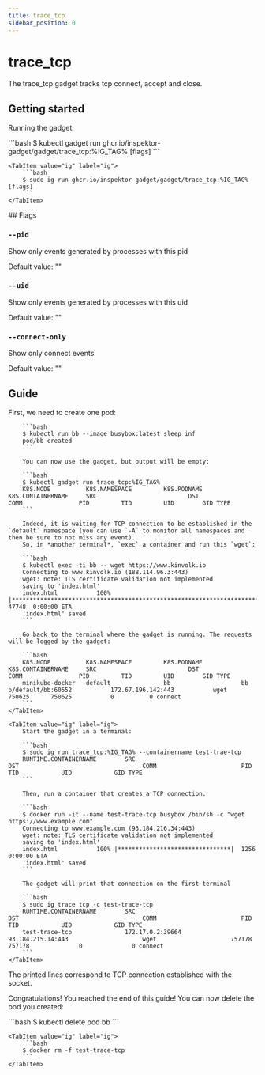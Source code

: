 ```yaml
---
title: trace_tcp
sidebar_position: 0
---
```



# trace_tcp

The trace_tcp gadget tracks tcp connect, accept and close.

## Getting started

Running the gadget:

<Tabs groupId="env">
    <TabItem value="kubectl-gadget" label="kubectl gadget">
        ```bash
        $ kubectl gadget run ghcr.io/inspektor-gadget/gadget/trace_tcp:%IG_TAG% [flags]
        ```
    </TabItem>

    <TabItem value="ig" label="ig">
        ```bash
        $ sudo ig run ghcr.io/inspektor-gadget/gadget/trace_tcp:%IG_TAG% [flags]
        ```
    </TabItem>
</Tabs>
## Flags

### `--pid`

Show only events generated by processes with this pid

Default value: ""

### `--uid`

Show only events generated by processes with this uid

Default value: ""

### `--connect-only`

Show only connect events

Default value: ""

## Guide

<Tabs groupId="env">
    <TabItem value="kubectl-gadget" label="kubectl gadget">
        First, we need to create one pod:

        ```bash
        $ kubectl run bb --image busybox:latest sleep inf
        pod/bb created
        ```

        You can now use the gadget, but output will be empty:

        ```bash
        $ kubectl gadget run trace_tcp:%IG_TAG%
        K8S.NODE          K8S.NAMESPACE         K8S.PODNAME           K8S.CONTAINERNAME     SRC                          DST                          COMM                PID         TID         UID        GID TYPE
        ```

        Indeed, it is waiting for TCP connection to be established in the `default` namespace (you can use `-A` to monitor all namespaces and then be sure to not miss any event).
        So, in *another terminal*, `exec` a container and run this `wget`:

        ```bash
        $ kubectl exec -ti bb -- wget https://www.kinvolk.io
        Connecting to www.kinvolk.io (188.114.96.3:443)
        wget: note: TLS certificate validation not implemented
        saving to 'index.html'
        index.html           100% |************************************************************************************************| 47748  0:00:00 ETA
        'index.html' saved
        ```

        Go back to the terminal where the gadget is running. The requests will be logged by the gadget:

        ```bash
        K8S.NODE          K8S.NAMESPACE         K8S.PODNAME           K8S.CONTAINERNAME     SRC                          DST                          COMM                PID         TID         UID        GID TYPE
        minikube-docker   default               bb                    bb                    p/default/bb:60552           172.67.196.142:443           wget             750625      750625           0          0 connect
        ```
    </TabItem>

    <TabItem value="ig" label="ig">
        Start the gadget in a terminal:

        ```bash
        $ sudo ig run trace_tcp:%IG_TAG% --containername test-trae-tcp
        RUNTIME.CONTAINERNAME        SRC                                   DST                                   COMM                        PID            TID            UID            GID TYPE
        ```

        Then, run a container that creates a TCP connection.

        ```bash
        $ docker run -it --name test-trace-tcp busybox /bin/sh -c "wget https://www.example.com"
        Connecting to www.example.com (93.184.216.34:443)
        wget: note: TLS certificate validation not implemented
        saving to 'index.html'
        index.html           100% |********************************|  1256  0:00:00 ETA
        'index.html' saved
        ```

        The gadget will print that connection on the first terminal

        ```bash
        $ sudo ig trace tcp -c test-trace-tcp
        RUNTIME.CONTAINERNAME        SRC                                   DST                                   COMM                        PID            TID            UID            GID TYPE
        test-trace-tcp               172.17.0.2:39664                      93.184.215.14:443                     wget                     757178         757178              0              0 connect
        ```
    </TabItem>
</Tabs>

The printed lines correspond to TCP connection established with the socket.

Congratulations! You reached the end of this guide!
You can now delete the pod you created:

<Tabs groupId="env">
    <TabItem value="kubectl-gadget" label="kubectl gadget">
        ```bash
        $ kubectl delete pod bb
        ```
    </TabItem>

    <TabItem value="ig" label="ig">
        ```bash
        $ docker rm -f test-trace-tcp
        ```
    </TabItem>
</Tabs>

